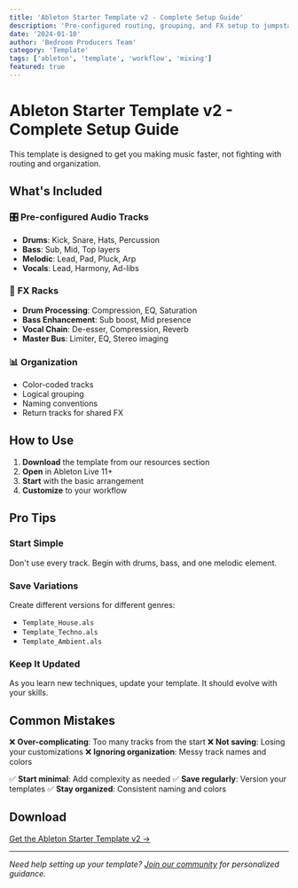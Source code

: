 ```yaml
---
title: 'Ableton Starter Template v2 - Complete Setup Guide'
description: 'Pre-configured routing, grouping, and FX setup to jumpstart your tracks.'
date: '2024-01-10'
author: 'Bedroom Producers Team'
category: 'Template'
tags: ['ableton', 'template', 'workflow', 'mixing']
featured: true
---
```


# Ableton Starter Template v2 - Complete Setup Guide

This template is designed to get you making music faster, not fighting with routing and organization.

## What's Included

### 🎛️ **Pre-configured Audio Tracks**

- **Drums**: Kick, Snare, Hats, Percussion
- **Bass**: Sub, Mid, Top layers
- **Melodic**: Lead, Pad, Pluck, Arp
- **Vocals**: Lead, Harmony, Ad-libs

### 🔧 **FX Racks**

- **Drum Processing**: Compression, EQ, Saturation
- **Bass Enhancement**: Sub boost, Mid presence
- **Vocal Chain**: De-esser, Compression, Reverb
- **Master Bus**: Limiter, EQ, Stereo imaging

### 📊 **Organization**

- Color-coded tracks
- Logical grouping
- Naming conventions
- Return tracks for shared FX

## How to Use

1. **Download** the template from our resources section
2. **Open** in Ableton Live 11+
3. **Start** with the basic arrangement
4. **Customize** to your workflow

## Pro Tips

### Start Simple

Don't use every track. Begin with drums, bass, and one melodic element.

### Save Variations

Create different versions for different genres:

- `Template_House.als`
- `Template_Techno.als`
- `Template_Ambient.als`

### Keep It Updated

As you learn new techniques, update your template. It should evolve with your skills.

## Common Mistakes

❌ **Over-complicating**: Too many tracks from the start
❌ **Not saving**: Losing your customizations
❌ **Ignoring organization**: Messy track names and colors

✅ **Start minimal**: Add complexity as needed
✅ **Save regularly**: Version your templates
✅ **Stay organized**: Consistent naming and colors

## Download

[Get the Ableton Starter Template v2 →](/content)

---

_Need help setting up your template? [Join our community](/contact) for personalized guidance._

